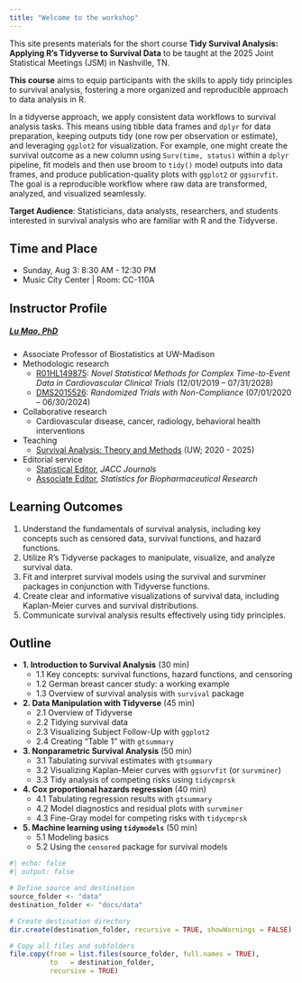 ```yaml
---
title: "Welcome to the workshop"
---
```


This site presents materials for the short course 
**Tidy Survival Analysis: Applying R’s Tidyverse to Survival Data**
to be taught at the 2025 Joint Statistical Meetings (JSM) in Nashville, TN.

**This course** aims to equip participants with the skills to apply tidy principles to survival analysis, fostering a more organized and reproducible approach to data analysis in R.

In a tidyverse approach, we apply consistent data workflows to survival analysis tasks. This means using tibble data frames and `dplyr` for data preparation, keeping outputs tidy (one row per observation or estimate), and leveraging `ggplot2` for visualization. For example, one might create the survival outcome as a new column using `Surv(time, status)` within a `dplyr` pipeline, fit models and then use broom to `tidy()` model outputs into data frames, and produce publication-quality plots with `ggplot2` or `ggsurvfit`. The goal is a reproducible workflow where raw data are transformed, analyzed, and visualized seamlessly.


**Target Audience**: Statisticians, data analysts, researchers, and students interested in survival analysis who are familiar with R and the Tidyverse.

## Time and Place

-  Sunday, Aug 3: 8:30 AM - 12:30 PM
-  Music City Center | Room: CC-110A 

## Instructor Profile

##### [Lu Mao, PhD](https://lmaowisc.github.io/){target="_blank"} 

-   Associate Professor of Biostatistics at UW-Madison
-   Methodologic research
    -   [R01HL149875](https://reporter.nih.gov/search/9aSu5u3xlE26GrjbF_4cBg/project-details/10734551){target="_blank"}: *Novel Statistical Methods for Complex Time-to-Event Data in Cardiovascular Clinical Trials* (12/01/2019 – 07/31/2028)
    -   [DMS2015526](https://www.nsf.gov/awardsearch/showAward?AWD_ID=2015526){target="_blank"}: *Randomized Trials with Non-Compliance* (07/01/2020 – 06/30/2024)
-   Collaborative research
    -   Cardiovascular disease, cancer, radiology, behavioral health interventions
-   Teaching
    -   [Survival Analysis: Theory and Methods](https://lmaowisc.github.io/BMI741){target="_blank"} (UW; 2020 - 2025)
-   Editorial service
    -   [Statistical Editor](https://www.jacc.org/journal/heart-failure/editorial-board){target="_blank"}, *JACC Journals*
    -   [Associate Editor](https://www.tandfonline.com/action/journalInformation?show=editorialBoard&journalCode=usbr20){target="_blank"}, *Statistics for Biopharmaceutical Research*

## Learning Outcomes

1.	Understand the fundamentals of survival analysis, including key concepts such as censored data, survival functions, and hazard functions.
2.	Utilize R’s Tidyverse packages to manipulate, visualize, and analyze survival data.
3.	Fit and interpret survival models using the survival and survminer packages in conjunction with Tidyverse functions.
4.	Create clear and informative visualizations of survival data, including Kaplan-Meier curves and survival distributions.
5.	Communicate survival analysis results effectively using tidy principles.

## Outline

-   **1. Introduction to Survival Analysis** (30 min)
    -   1.1 Key concepts: survival functions, hazard functions, and censoring
    -   1.2 German breast cancer study: a working example
    -   1.3 Overview of survival analysis with `survival` package

-   **2. Data Manipulation with Tidyverse** (45 min)
    -   2.1 Overview of Tidyverse
    -   2.2 Tidying survival data
    -   2.3 Visualizing Subject Follow-Up with `ggplot2`
    -   2.4 Creating “Table 1” with `gtsummary`
    
-   **3. Nonparametric Survival Analysis** (50 min)
    -   3.1 Tabulating survival estimates with `gtsummary`
    -   3.2 Visualizing Kaplan-Meier curves with `ggsurvfit` (or `survminer`)
    -   3.3 Tidy analysis of competing risks using `tidycmprsk`

-  **4. Cox proportional hazards regression** (40 min)
    -   4.1 Tabulating regression results with `gtsummary`
    -   4.2 Model diagnostics and residual plots with `survminer`
    -   4.3 Fine-Gray model for competing risks with `tidycmprsk`

-   **5. Machine learning using `tidymodels`** (50 min)
    -   5.1 Modeling basics
    -   5.2 Using the `censored` package for survival models


```r
#| echo: false
#| output: false

# Define source and destination
source_folder <- "data"
destination_folder <- "docs/data"

# Create destination directory
dir.create(destination_folder, recursive = TRUE, showWarnings = FALSE)

# Copy all files and subfolders
file.copy(from = list.files(source_folder, full.names = TRUE),
          to   = destination_folder,
          recursive = TRUE)


```

